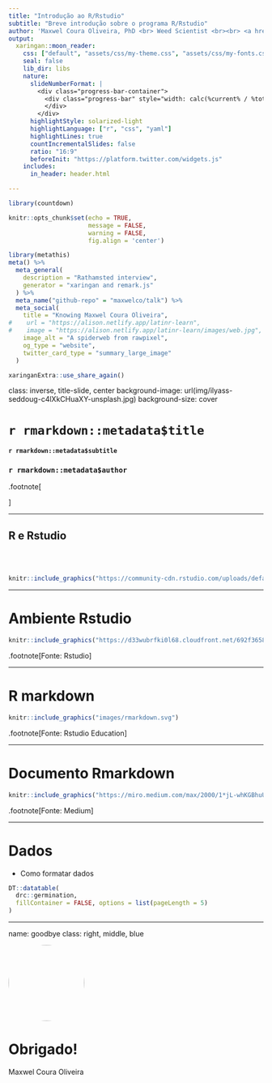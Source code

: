 ```yaml
---
title: "Introdução ao R/Rstudio"
subtitle: "Breve introdução sobre o programa R/Rstudio"
author: 'Maxwel Coura Oliveira, PhD <br> Weed Scientist <br><br> <a href="https://github.com/maxwelco"><i class="fa fa-github fa-fw"></i>&nbsp; maxwelco</a><br> <a href="https://twitter.com/maxwelco"> <i class="fa fa-twitter fa-fw"></i>&nbsp; @maxwelco</a><br> <a href="https://maxweeds.rbind.io"><i class="fa fa-link fa-fw"></i>&nbsp; maxweeds.rbind.io</a><br> <a href="mailto:maxwelco@gmail.com"><i class="fa fa-paper-plane fa-fw"></i>&nbsp; maxwelco@gmail.com</a><br>'
output:
  xaringan::moon_reader:
    css: ["default", "assets/css/my-theme.css", "assets/css/my-fonts.css"]
    seal: false 
    lib_dir: libs
    nature:
      slideNumberFormat: |
        <div class="progress-bar-container">
          <div class="progress-bar" style="width: calc(%current% / %total% * 100%);">
          </div>
        </div>
      highlightStyle: solarized-light
      highlightLanguage: ["r", "css", "yaml"]
      highlightLines: true
      countIncrementalSlides: false
      ratio: "16:9"
      beforeInit: "https://platform.twitter.com/widgets.js"
    includes:
      in_header: header.html

---
```


```r
library(countdown)

knitr::opts_chunk$set(echo = TRUE,
                      message = FALSE,
                      warning = FALSE,
                      fig.align = 'center')
```

```r
library(metathis)
meta() %>%
  meta_general(
    description = "Rathamsted interview",
    generator = "xaringan and remark.js"
  ) %>% 
  meta_name("github-repo" = "maxwelco/talk") %>% 
  meta_social(
    title = "Knowing Maxwel Coura Oliveira",
#    url = "https://alison.netlify.app/latinr-learn",
#    image = "https://alison.netlify.app/latinr-learn/images/web.jpg",
    image_alt = "A spiderweb from rawpixel",
    og_type = "website",
    twitter_card_type = "summary_large_image"
  )
```


```r
xaringanExtra::use_share_again()
```

class: inverse, title-slide, center
background-image: url(img/ilyass-seddoug-c4lXkCHuaXY-unsplash.jpg)
background-size: cover

# `r rmarkdown::metadata$title`
#### `r rmarkdown::metadata$subtitle`

### `r rmarkdown::metadata$author`

.footnote[

]


---


## R e Rstudio

<br><br>

```r
knitr::include_graphics("https://community-cdn.rstudio.com/uploads/default/original/2X/9/95d95f5512a943c89520544e0a47d9c641b7333f.png")
```

---

# Ambiente Rstudio

```r
knitr::include_graphics("https://d33wubrfki0l68.cloudfront.net/692f3658d35df168276cf46e3e083f908a5cc105/f7707/wp-content/uploads/2014/04/rstudio-windows.png")
```

.footnote[Fonte: Rstudio]


---

# R markdown


```r
knitr::include_graphics("images/rmarkdown.svg")
```

.footnote[Fonte: Rstudio Education]

---

# Documento Rmarkdown


```r
knitr::include_graphics("https://miro.medium.com/max/2000/1*jL-whKGBhuUlU7Q2oevz9w.png")
```


.footnote[Fonte: Medium]

---


# Dados

- Como formatar dados

```r
DT::datatable(
  drc::germination,
  fillContainer = FALSE, options = list(pageLength = 5)
)
```




---

name: goodbye
class: right, middle, blue


<img style="border-radius: 50%;" src="https://maxweeds.rbind.io/author/avatar_hu907a749d428662ca99fbd9a7b3ed6b04_596633_270x270_fill_q90_lanczos_center.jpg" width="150px"/>

# Obrigado!



Maxwel Coura Oliveira